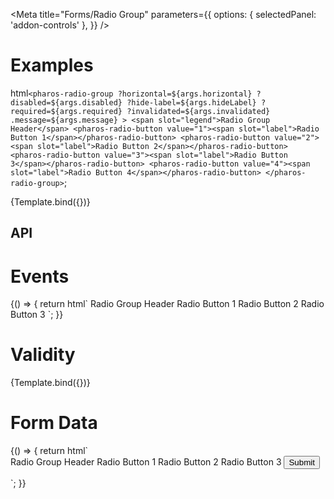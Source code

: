 


<Intro />

<Meta
  title="Forms/Radio Group"
  parameters={{
    options: { selectedPanel: 'addon-controls' },
  }}
/>

# Examples

  html`
    <pharos-radio-group
      ?horizontal=${args.horizontal}
      ?disabled=${args.disabled}
      ?hide-label=${args.hideLabel}
      ?required=${args.required}
      ?invalidated=${args.invalidated}
      .message=${args.message}
    >
      <span slot="legend">Radio Group Header</span>
      <pharos-radio-button value="1"><span slot="label">Radio Button 1</span></pharos-radio-button>
      <pharos-radio-button value="2"><span slot="label">Radio Button 2</span></pharos-radio-button>
      <pharos-radio-button value="3"><span slot="label">Radio Button 3</span></pharos-radio-button>
      <pharos-radio-button value="4"><span slot="label">Radio Button 4</span></pharos-radio-button>
    </pharos-radio-group>
  `;

<Canvas withToolbar>
  <Story
    name="Base"
    argTypes={{
      hideLabel: { control: { type: 'boolean' }, defaultValue: false },
      horizontal: { control: { type: 'boolean' }, defaultValue: false },
    }}
  >
    {Template.bind({})}
  </Story>
</Canvas>

## API

<ArgsTable of="pharos-radio-group" />

# Events

<Canvas withToolbar>
  <Story name="Events">
    {() => {
      return html` <pharos-radio-group
        @change="${(e) => action('Change')(e.target.value)}"
        name="radio-group2"
      >
        <span slot="legend">Radio Group Header</span>
        <pharos-radio-button value="1"
          ><span slot="label">Radio Button 1</span></pharos-radio-button
        >
        <pharos-radio-button value="2" checked
          ><span slot="label">Radio Button 2</span></pharos-radio-button
        >
        <pharos-radio-button value="3"
          ><span slot="label">Radio Button 3</span></pharos-radio-button
        >
      </pharos-radio-group>`;
    }}
  </Story>
</Canvas>

# Validity

<Canvas withToolbar>
  <Story
    name="Validity"
    argTypes={{
      invalidated: { control: { type: 'boolean' }, defaultValue: true },
      required: { control: { type: 'boolean' }, defaultValue: true },
      message: {
        control: { type: 'text' },
        defaultValue: 'This field is required, please make a selection',
      },
    }}
  >
    {Template.bind({})}
  </Story>
</Canvas>

# Form Data

<Canvas withToolbar>
  <Story name="Form Data">
    {() => {
      return html`
        <form name="my-form" action="https://httpbin.org/post" method="POST">
          <pharos-radio-group
            @change="${(e) => action('Change')(e.target.value)}"
            name="radio-group4"
            required
          >
            <span slot="legend">Radio Group Header</span>
            <pharos-radio-button value="1"
              ><span slot="label">Radio Button 1</span></pharos-radio-button
            >
            <pharos-radio-button value="2"
              ><span slot="label">Radio Button 2</span></pharos-radio-button
            >
            <pharos-radio-button value="3"
              ><span slot="label">Radio Button 3</span></pharos-radio-button
            >
          </pharos-radio-group>
          <input
            type="submit"
            value="Submit"
            @click="${(e) => {
              e.preventDefault();
              const form = document.querySelector('form[name="my-form"]');
              const formData = createFormData(form);
              const xhr = new XMLHttpRequest();
              xhr.open('POST', 'https://httpbin.org/post', true);
              xhr.onload = function () {
                const response = JSON.parse(this.responseText);
                action('FormData')(JSON.stringify(response.form));
              };
              xhr.send(formData);
            }}"
          />
        </form>
      `;
    }}
  </Story>
</Canvas>
